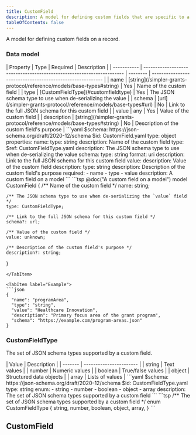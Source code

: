 ```yaml
---
title: CustomField
description: A model for defining custom fields that are specific to a given implementation
tableOfContents: false
---
```



A model for defining custom fields on a record.

### Data model

<Tabs>
  <TabItem label="Table">
  | Property    | Type                                                                  | Required | Description                                               |
  | ----------- | --------------------------------------------------------------------- | -------- | --------------------------------------------------------- |
  | name        | [string](/simpler-grants-protocol/reference/models/base-types#string) | Yes      | Name of the custom field                                  |
  | type        | [CustomFieldType](#customfieldtype)                                   | Yes      | The JSON schema type to use when de-serializing the value |
  | schema      | [url](/simpler-grants-protocol/reference/models/base-types#url)       | No       | Link to the full JSON schema for this custom field        |
  | value       | any                                                                   | Yes      | Value of the custom field                                 |
  | description | [string](/simpler-grants-protocol/reference/models/base-types#string) | No       | Description of the custom field's purpose                 |
  </TabItem>

  <TabItem label="JSON Schema">
  ```yaml
  $schema: https://json-schema.org/draft/2020-12/schema
  $id: CustomField.yaml
  type: object
  properties:
    name:
      type: string
      description: Name of the custom field
    type:
      $ref: CustomFieldType.yaml
      description: The JSON schema type to use when de-serializing the value
    schema:
      type: string
      format: uri
      description: Link to the full JSON schema for this custom field
    value:
      description: Value of the custom field
    description:
      type: string
      description: Description of the custom field's purpose
  required:
    - name
    - type
    - value
  description: A custom field on a model
  ```
  </TabItem>

  <TabItem label="TypeSpec">
  ```tsp
  @doc("A custom field on a model")
  model CustomField {
    /** Name of the custom field */
    name: string;

    /** The JSON schema type to use when de-serializing the `value` field */
    type: CustomFieldType;

    /** Link to the full JSON schema for this custom field */
    schema?: url;

    /** Value of the custom field */
    value: unknown;

    /** Description of the custom field's purpose */
    description?: string;
  }
  ```
  </TabItem>

  <TabItem label="Example">
  ```json
  {
    "name": "programArea",
    "type": "string",
    "value": "Healthcare Innovation",
    "description": "Primary focus area of the grant program",
    "schema": "https://example.com/program-areas.json"
  }
  ```
  </TabItem>
</Tabs>


### CustomFieldType

The set of JSON schema types supported by a custom field.

<Tabs>
  <TabItem label="Options">
  | Value   | Description             |
  | ------- | ----------------------- |
  | string  | Text values             |
  | number  | Numeric values          |
  | boolean | True/false values       |
  | object  | Structured data objects |
  | array   | Lists of values         |
  </TabItem>
  <TabItem label="JSON Schema">
  ```yaml
  $schema: https://json-schema.org/draft/2020-12/schema
  $id: CustomFieldType.yaml
  type: string
  enum:
    - string
    - number
    - boolean
    - object
    - array
  description: The set of JSON schema types supported by a custom field
  ```
  </TabItem>

  <TabItem label="TypeSpec">
  ```tsp
  /** The set of JSON schema types supported by a custom field */
  enum CustomFieldType {
    string,
    number,
    boolean,
    object,
    array,
  }
  ```
  </TabItem>
</Tabs>

## CustomField
